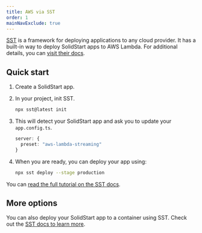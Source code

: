 ```yaml
---
title: AWS via SST
order: 1
mainNavExclude: true
---
```


[SST](https://sst.dev/) is a framework for deploying applications to any cloud provider. It has a built-in way to deploy SolidStart apps to AWS Lambda. For additional details, you can [visit their docs](https://sst.dev/docs/). 

## Quick start

1. Create a SolidStart app.

2. In your project, init SST.

   ```bash
   npx sst@latest init
   ```

3. This will detect your SolidStart app and ask you to update your `app.config.ts`.

   ```ts
   server: {
     preset: "aws-lambda-streaming"
   }
   ```

4. When you are ready, you can deploy your app using:

   ```bash
   npx sst deploy --stage production
   ```

You can [read the full tutorial on the SST docs](https://sst.dev/docs/start/aws/solid).

## More options

You can also deploy your SolidStart app to a container using SST. Check out the [SST docs to learn more](https://sst.dev/docs/start/aws/solid).
